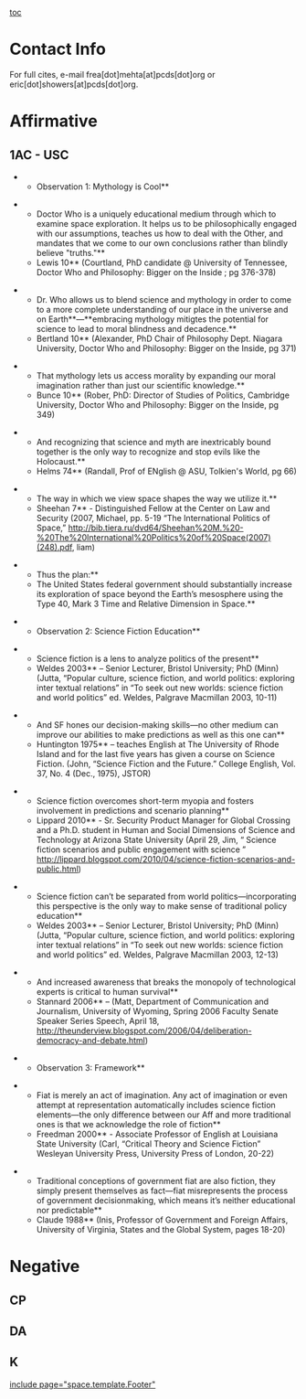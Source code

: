 [[toc]]
=Contact Info= 
For full cites, e-mail frea[dot]mehta[at]pcds[dot]org or eric[dot]showers[at]pcds[dot]org.

=Affirmative= 
==1AC - USC== 
**Observation 1: Mythology is Cool**

**Doctor Who is a uniquely educational medium through which to examine space exploration. It helps us to be philosophically engaged with our assumptions, teaches us how to deal with the Other, and mandates that we come to our own conclusions rather than blindly believe "truths."**
**Lewis 10** (Courtland, PhD candidate @ University of Tennessee, Doctor Who and Philosophy: Bigger on the Inside ; pg 376-378)

**Dr. Who allows us to blend science and mythology in order to come to a more complete understanding of our place in the universe and on Earth**<span class="st">—</span>**embracing mythology mitigtes the potential for science to lead to moral blindness and decadence.**
**Bertland 10** (Alexander, PhD Chair of Philosophy Dept. Niagara University, Doctor Who and Philosophy: Bigger on the Inside, pg 371)

**That mythology lets us access morality by expanding our moral imagination rather than just our scientific knowledge.**
**Bunce 10** (Rober, PhD: Director of Studies of Politics, Cambridge University, Doctor Who and Philosophy: Bigger on the Inside, pg 349)

**And recognizing that science and myth are inextricably bound together is the only way to recognize and stop evils like the Holocaust.**
**Helms 74** (Randall, Prof of ENglish @ ASU, Tolkien's World, pg 66)

**The way in which we view space shapes the way we utilize it.**
**Sheehan 7** - Distinguished Fellow at the Center on Law and Security (2007, Michael, pp. 5-19 “The International Politics of Space,” http://bib.tiera.ru/dvd64/Sheehan%20M.%20-%20The%20International%20Politics%20of%20Space(2007)(248).pdf, liam)

**Thus the plan:**
**The United States federal government should substantially increase its exploration of space beyond the Earth’s mesosphere using the Type 40, Mark 3 Time and Relative Dimension in Space.**

**Observation 2: Science Fiction Education**

**Science fiction is a lens to analyze politics of the present**
**Weldes 2003** – Senior Lecturer, Bristol University; PhD (Minn) (Jutta, “Popular culture, science fiction, and world politics: exploring inter textual relations” in “To seek out new worlds: science fiction and world politics” ed. Weldes, Palgrave Macmillan 2003, 10-11)

**And SF hones our decision-making skills—no other medium can improve our abilities to make predictions as well as this one can**
**Huntington 1975** – teaches English at The University of Rhode Island and for the last five years has given a course on Science Fiction. (John, “Science Fiction and the Future.” College English, Vol. 37, No. 4 (Dec., 1975), JSTOR)

**Science fiction overcomes short-term myopia and fosters involvement in predictions and scenario planning**
**Lippard 2010** - Sr. Security Product Manager for Global Crossing and a Ph.D. student in Human and Social Dimensions of Science and Technology at Arizona State University (April 29, Jim, “ Science fiction scenarios and public engagement with science ” http://lippard.blogspot.com/2010/04/science-fiction-scenarios-and-public.html)

**Science fiction can’t be separated from world politics—incorporating this perspective is the only way to make sense of traditional policy education**
**Weldes 2003** – Senior Lecturer, Bristol University; PhD (Minn) (Jutta, “Popular culture, science fiction, and world politics: exploring inter textual relations” in “To seek out new worlds: science fiction and world politics” ed. Weldes, Palgrave Macmillan 2003, 12-13)

**And increased awareness that breaks the monopoly of technological experts is critical to human survival**
**Stannard 2006** – (Matt, Department of Communication and Journalism, University of Wyoming, Spring 2006 Faculty Senate Speaker Series Speech, April 18, http://theunderview.blogspot.com/2006/04/deliberation-democracy-and-debate.html)

**Observation 3: Framework**

**Fiat is merely an act of imagination. Any act of imagination or even attempt at representation automatically includes science fiction elements—the only difference between our Aff and more traditional ones is that we acknowledge the role of fiction**
**Freedman 2000** - Associate Professor of English at Louisiana State University (Carl, “Critical Theory and Science Fiction” Wesleyan University Press, University Press of London, 20-22)

**Traditional conceptions of government fiat are also fiction, they simply present themselves as fact—fiat misrepresents the process of government decisionmaking, which means it’s neither educational nor predictable**
**Claude 1988** (Inis, Professor of Government and Foreign Affairs, University of Virginia, States and the Global System, pages 18-20)

=Negative= 
==CP== 
==DA== 
==K== 
[[include page="space.template.Footer"]]